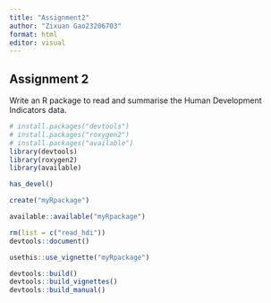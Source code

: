 ```yaml
---
title: "Assignment2"
author: "Zixuan Gao23206703"
format: html
editor: visual
---
```


## Assignment 2

Write an R package to read and summarise the Human Development Indicators data.

```r
# install.packages("devtools")
# install.packages("roxygen2")
# install.packages("available")
library(devtools)
library(roxygen2)
library(available)
```

```r
has_devel()
```

```r
create("myRpackage")
```

```r
available::available("myRpackage")
```

```r
rm(list = c("read_hdi"))
devtools::document()
```

```r
usethis::use_vignette("myRpackage")
```

```r
devtools::build()
devtools::build_vignettes()
devtools::build_manual()
```
